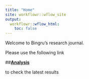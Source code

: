 ```yaml
---
title: "Home"
site: workflowr::wflow_site
output:
  workflowr::wflow_html:
    toc: false
---
```


Welcome to Bingru's research journal.  

Please use the following link

##**[Analysis](first-analysis.html)** 

to check the latest results
